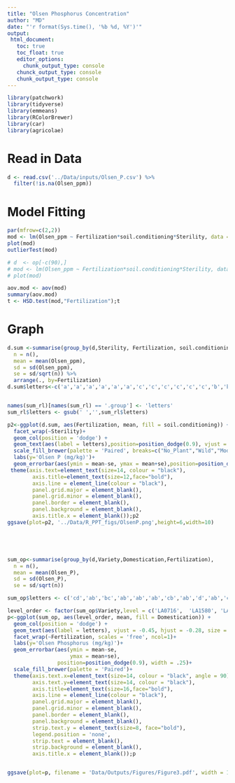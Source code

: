 ```yaml
---
title: "Olsen Phosphorus Concentration"
author: "MD"
date: "'r format(Sys.time(), '%b %d, %Y')'"
output: 
 html_document:
   toc: true
   toc_float: true
   editor_options:
     chunk_output_type: console
   chunck_output_type: console
   chunk_output_type: console
---
```


```r
library(patchwork)
library(tidyverse)
library(emmeans)
library(RColorBrewer)
library(car)
library(agricolae)
```

# Read in Data

```r
d <- read.csv('../Data/inputs/Olsen_P.csv') %>% 
  filter(!is.na(Olsen_ppm)) 
```

# Model Fitting

```r
par(mfrow=c(2,2))
mod <- lm(Olsen_ppm ~ Fertilization*soil.conditioning*Sterility, data = d)
plot(mod)
outlierTest(mod)

# d  <- op[-c(90),]
# mod <- lm(Olsen_ppm ~ Fertilization*soil.conditioning*Sterility, data = d)
# plot(mod)

aov.mod <- aov(mod)
summary(aov.mod)
t <- HSD.test(mod,"Fertilization");t

```

# Graph

```r
d.sum <-summarise(group_by(d,Sterility, Fertilization, soil.conditioning),
  n = n(),
  mean = mean(Olsen_ppm),
  sd = sd(Olsen_ppm),
  se = sd/sqrt(n)) %>% 
  arrange(., by=Fertilization) 
d.sum$letters<-c('a','a','a','a','a','a','c','c','c','c','c','c','b','b','b','b','b','b','d','d','d','d','d','d')


names(sum_rl)[names(sum_rl) == '.group'] <- 'letters'
sum_rl$letters <- gsub(' ','',sum_rl$letters)

p2<-ggplot(d.sum, aes(Fertilization, mean, fill = soil.conditioning)) +
  facet_wrap(~Sterility)+
  geom_col(position = 'dodge') +
  geom_text(aes(label = letters),position=position_dodge(0.9), vjust = -0.5, hjust = -0.2) +
  scale_fill_brewer(palette = 'Paired', breaks=c("No_Plant","Wild","Modern")) +  
  labs(y='Olsen P (mg/kg)')+
  geom_errorbar(aes(ymin = mean-se, ymax = mean+se),position=position_dodge(0.9), width = .25)+
 theme(axis.text=element_text(size=14, colour = "black"), 
        axis.title=element_text(size=12,face="bold"),
        axis.line = element_line(colour = "black"),
        panel.grid.major = element_blank(),
        panel.grid.minor = element_blank(),
        panel.border = element_blank(),
        panel.background = element_blank(),
        axis.title.x = element_blank());p2
ggsave(plot=p2, '../Data/R_PPT_figs/OlsenP.png',height=6,width=10)





sum_op<-summarise(group_by(d,Variety,Domestication,Fertilization),
  n = n(),
  mean = mean(Olsen_P),
  sd = sd(Olsen_P),
  se = sd/sqrt(n))

sum_op$letters <- c('cd','ab','bc','ab','ab','ab','cb','ab','d','ab','cd','ab','cd','ab','cd','ab','cd','ab','d','a','cd','b','cd','ab') #from emmeans contrasts above for Fertilization*Domestication*Variety

level_order <- factor(sum_op$Variety,level = c('LA0716',  'LA1580', 'LA1698', 'LA1519', 'Matchless', 'B Pink', 'Marglobe', 'Rutgers','Bobcat','Quali T','Line 1','Line 2'))
p<-ggplot(sum_op, aes(level_order, mean, fill = Domestication)) + 
  geom_col(position = 'dodge') +
  geom_text(aes(label = letters), vjust = -0.45, hjust = -0.28, size = 6) +
  facet_wrap(~Fertilization, scales = 'free', ncol=1)+
  labs(y='Olsen Phosphorus (mg/kg)')+
  geom_errorbar(aes(ymin = mean-se, 
                    ymax = mean+se),
                position=position_dodge(0.9), width = .25)+
  scale_fill_brewer(palette = 'Paired')+
  theme(axis.text.x=element_text(size=14, colour = "black", angle = 90), 
        axis.text.y=element_text(size=14, colour = "black"),
        axis.title=element_text(size=16,face="bold"),
        axis.line = element_line(colour = "black"),
        panel.grid.major = element_blank(),
        panel.grid.minor = element_blank(),
        panel.border = element_blank(),
        panel.background = element_blank(),
        strip.text.y = element_text(size=8, face="bold"), 
        legend.position = 'none',
        strip.text = element_blank(),
        strip.background = element_blank(),
        axis.title.x = element_blank());p


ggsave(plot=p, filename = 'Data/Outputs/Figures/Figure3.pdf', width = 12, height = 10)

```

